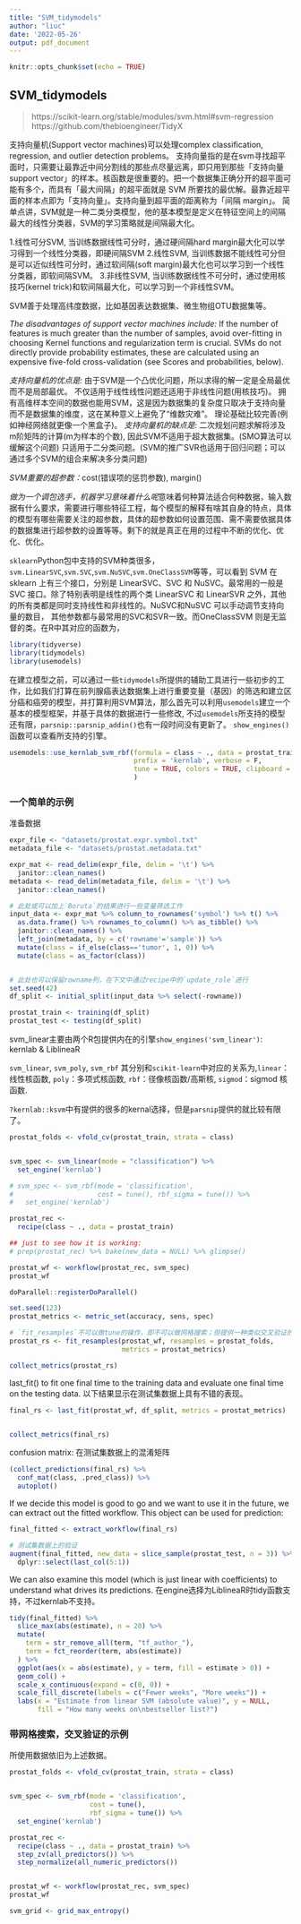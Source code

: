 ```yaml
---
title: "SVM_tidymodels"
author: "liuc"
date: '2022-05-26'
output: pdf_document
---
```


```r
knitr::opts_chunk$set(echo = TRUE)
```


## SVM_tidymodels

> https://scikit-learn.org/stable/modules/svm.html#svm-regression
> https://github.com/thebioengineer/TidyX


支持向量机(Support vector machines)可以处理complex classification, regression, and outlier detection problems。 支持向量指的是在svm寻找超平面时，只需要让最靠近中间分割线的那些点尽量远离，即只用到那些「支持向量 support vector」的样本。核函数是很重要的。把一个数据集正确分开的超平面可能有多个，而具有「最大间隔」的超平面就是 SVM 所要找的最优解。最靠近超平面的样本点即为「支持向量」。支持向量到超平面的距离称为「间隔 margin」。
简单点讲，SVM就是一种二类分类模型，他的基本模型是定义在特征空间上的间隔最大的线性分类器，SVM的学习策略就是间隔最大化。

1.线性可分SVM,
当训练数据线性可分时，通过硬间隔hard margin最大化可以学习得到一个线性分类器，即硬间隔SVM
2.线性SVM,
当训练数据不能线性可分但是可以近似线性可分时，通过软间隔(soft margin)最大化也可以学习到一个线性分类器，即软间隔SVM。
3.非线性SVM,
当训练数据线性不可分时，通过使用核技巧(kernel trick)和软间隔最大化，可以学习到一个非线性SVM。


SVM善于处理高纬度数据，比如基因表达数据集、微生物组OTU数据集等。

_The disadvantages of support vector machines include:_
If the number of features is much greater than the number of samples, avoid over-fitting in choosing Kernel functions and regularization term is crucial.
SVMs do not directly provide probability estimates, these are calculated using an expensive five-fold cross-validation (see Scores and probabilities, below).

*支持向量机的优点是:*
由于SVM是一个凸优化问题，所以求得的解一定是全局最优而不是局部最优。
不仅适用于线性线性问题还适用于非线性问题(用核技巧)。
拥有高维样本空间的数据也能用SVM，这是因为数据集的复杂度只取决于支持向量而不是数据集的维度，这在某种意义上避免了“维数灾难”。
理论基础比较完善(例如神经网络就更像一个黑盒子)。
*支持向量机的缺点是:*
二次规划问题求解将涉及m阶矩阵的计算(m为样本的个数), 因此SVM不适用于超大数据集。(SMO算法可以缓解这个问题)
只适用于二分类问题。(SVM的推广SVR也适用于回归问题；可以通过多个SVM的组合来解决多分类问题)


*SVM重要的超参数：*cost(错误项的惩罚参数), margin()



*做为一个调包选手，机器学习意味着什么呢*意味着何种算法适合何种数据，输入数据有什么要求，需要进行哪些特征工程，每个模型的解释有啥其自身的特点，具体的模型有哪些需要关注的超参数，具体的超参数如何设置范围、需不需要依据具体的数据集进行超参数的设置等等。剩下的就是真正在用的过程中不断的优化、优化、优化。


`sklearn`Python包中支持的SVM种类很多，`svm.LinearSVC`,`svm.SVC`,`svm.NuSVC`,`svm.OneClassSVM`等等，可以看到 SVM 在 sklearn 上有三个接口，分别是 LinearSVC、SVC 和 NuSVC。最常用的一般是 SVC 接口。除了特别表明是线性的两个类 LinearSVC 和 LinearSVR 之外，其他的所有类都是同时支持线性和非线性的。NuSVC和NuSVC 可以手动调节支持向量的数目， 其他参数都与最常用的SVC和SVR一致。而OneClassSVM 则是无监督的类。在R中其对应的函数为，



```r
library(tidyverse)
library(tidymodels)
library(usemodels)

```


在建立模型之前，可以通过一些`tidymodels`所提供的辅助工具进行一些初步的工作，比如我们打算在前列腺癌表达数据集上进行重要变量（基因）的筛选和建立区分癌和癌旁的模型，并打算利用SVM算法，那么首先可以利用`usemodels`建立一个基本的模型框架，并基于具体的数据进行一些修改, 不过`usemodels`所支持的模型还有限，`parsnip::parsnip_addin()`也有一段时间没有更新了。
`show_engines()`函数可以查看所支持的引擎。
```r
usemodels::use_kernlab_svm_rbf(formula = class ~ ., data = prostat_train,
                               prefix = 'kernlab', verbose = F,
                               tune = TRUE, colors = TRUE, clipboard = F
                               )
```

### 一个简单的示例


准备数据
```r
expr_file <- "datasets/prostat.expr.symbol.txt"
metadata_file <- "datasets/prostat.metadata.txt"

expr_mat <- read_delim(expr_file, delim = '\t') %>% 
  janitor::clean_names()
metadata <- read_delim(metadata_file, delim = '\t') %>% 
  janitor::clean_names()

# 此处或可以加上`Boruta`的结果进行一些变量筛选工作
input_data <- expr_mat %>% column_to_rownames('symbol') %>% t() %>% 
  as.data.frame() %>% rownames_to_column() %>% as_tibble() %>% 
  janitor::clean_names() %>% 
  left_join(metadata, by = c('rowname'='sample')) %>% 
  mutate(class = if_else(class=='tumor', 1, 0)) %>% 
  mutate(class = as_factor(class))


# 此处也可以保留rowname列，在下文中通过recipe中的`update_role`进行
set.seed(42)
df_split <- initial_split(input_data %>% select(-rowname))

prostat_train <- training(df_split)
prostat_test <- testing(df_split)
```



svm_linear主要由两个R包提供内在的引擎`show_engines('svm_linear')`: kernlab & LiblineaR

`svm_linear`, `svm_poly`, `svm_rbf` 其分别和`scikit-learn`中对应的关系为,`linear`：线性核函数, `poly`：多项式核函数,
`rbf`：径像核函数/高斯核, `sigmod`：sigmod 核函数.

`?kernlab::ksvm`中有提供的很多的kernal选择，但是`parsnip`提供的就比较有限了。
```r
prostat_folds <- vfold_cv(prostat_train, strata = class)


svm_spec <- svm_linear(mode = "classification") %>% 
  set_engine('kernlab')

# svm_spec <- svm_rbf(mode = 'classification', 
#                     cost = tune(), rbf_sigma = tune()) %>% 
#   set_engine('kernlab')

prostat_rec <-
  recipe(class ~ ., data = prostat_train)

## just to see how it is working:
# prep(prostat_rec) %>% bake(new_data = NULL) %>% glimpse()

prostat_wf <- workflow(prostat_rec, svm_spec)
prostat_wf
```



```r
doParallel::registerDoParallel()

set.seed(123)
prostat_metrics <- metric_set(accuracy, sens, spec)

# `fit_resamples`不可以做tune的操作，即不可以做网格搜索；但提供一种类似交叉验证的操作
prostat_rs <- fit_resamples(prostat_wf, resamples = prostat_folds, 
                            metrics = prostat_metrics)

collect_metrics(prostat_rs)
```


last_fit() to fit one final time to the training data and evaluate one final time on the testing data.
以下结果显示在测试集数据上具有不错的表现。
```r
final_rs <- last_fit(prostat_wf, df_split, metrics = prostat_metrics)


collect_metrics(final_rs)
```


confusion matrix:
在测试集数据上的混淆矩阵
```r
(collect_predictions(final_rs) %>%
  conf_mat(class, .pred_class)) %>%
  autoplot()
```


If we decide this model is good to go and we want to use it in the future, we can extract out the fitted workflow. This object can be used for prediction:
```r
final_fitted <- extract_workflow(final_rs)

# 测试集数据上的验证
augment(final_fitted, new_data = slice_sample(prostat_test, n = 3)) %>% 
  dplyr::select(last_col(5:1))
```


We can also examine this model (which is just linear with coefficients) to understand what drives its predictions.
在engine选择为LiblineaR时tidy函数支持，不过kernlab不支持。

```r
tidy(final_fitted) %>%
  slice_max(abs(estimate), n = 20) %>%
  mutate(
    term = str_remove_all(term, "tf_author_"),
    term = fct_reorder(term, abs(estimate))
  ) %>%
  ggplot(aes(x = abs(estimate), y = term, fill = estimate > 0)) +
  geom_col() +
  scale_x_continuous(expand = c(0, 0)) +
  scale_fill_discrete(labels = c("Fewer weeks", "More weeks")) +
  labs(x = "Estimate from linear SVM (absolute value)", y = NULL, 
       fill = "How many weeks on\nbestseller list?")
```


### 带网格搜索，交叉验证的示例

所使用数据依旧为上述数据。

```r
prostat_folds <- vfold_cv(prostat_train, strata = class)


svm_spec <- svm_rbf(mode = 'classification', 
                    cost = tune(), 
                    rbf_sigma = tune()) %>% 
  set_engine('kernlab')

prostat_rec <-
  recipe(class ~ ., data = prostat_train) %>% 
  step_zv(all_predictors()) %>% 
  step_normalize(all_numeric_predictors()) 


prostat_wf <- workflow(prostat_rec, svm_spec)
prostat_wf
```


```r
svm_grid <- grid_max_entropy()
```








